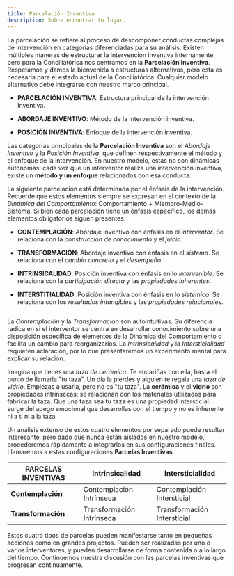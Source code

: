 ```yaml
---
title: Parcelación Inventiva
description: Sobre encontrar tu lugar.
---
```


La parcelación se refiere al proceso de descomponer conductas complejas de intervención en categorías diferenciadas para su análisis. Existen múltiples maneras de estructurar la intervención inventiva internamente, pero para la Conciliatórica nos centramos en la **Parcelación Inventiva**. Respetamos y damos la bienvenida a estructuras alternativas, pero esta es necesaria para el estado actual de la Conciliatórica. Cualquier modelo alternativo debe integrarse con nuestro marco principal.

- **PARCELACIÓN INVENTIVA**: Estructura principal de la intervención inventiva.

- **ABORDAJE INVENTIVO**: Método de la intervención inventiva.

- **POSICIÓN INVENTIVA**: Enfoque de la intervención inventiva.

Las categorías principales de la **Parcelación Inventiva** son el *Abordaje Inventivo* y la *Posición Inventiva*, que definen respectivamente el método y el enfoque de la intervención. En nuestro modelo, estas no son dinámicas autónomas: cada vez que un interventor realiza una intervención inventiva, existe un **método y un enfoque** relacionados con esa conducta.

La siguiente parcelación está determinada por el énfasis de la intervención. Recuerde que estos elementos siempre se expresan en el contexto de la *Dinámica del Comportamiento*: Comportamiento + Miembro-Medio-Sistema. Si bien cada parcelación tiene un énfasis específico, los demás elementos obligatorios siguen presentes.

- **CONTEMPLACIÓN**: Abordaje inventivo con énfasis en el *interventor*. Se relaciona con la *construcción de conocimiento* y el *juicio*.

- **TRANSFORMACIÓN**: Abordaje inventivo con énfasis en el *sistema*. Se relaciona con el *cambio concreto* y el *desempeño*.

- **INTRINSICALIDAD**: Posición inventiva con énfasis en lo *intervenible*. Se relaciona con la *participación directa* y las *propiedades inherentes*.

- **INTERSTITIALIDAD**: Posición inventiva con énfasis en lo *sistémico*. Se relaciona con los *resultados intangibles* y las *propiedades relacionales*.

<Image
  src="/images/parcelacion-inventiva.svg"
  alt=""
  width={300}
  height={105}
  className="w-full"
/>

La *Contemplación* y la *Transformación* son autointuitivas. Su diferencia radica en si el interventor se centra en desarrollar conocimiento sobre una disposición específica de elementos de la Dinámica del Comportamiento o facilita un cambio para reorganizarlos. La *Intrinsicalidad* y la *Intersticialidad* requieren aclaración, por lo que presentaremos un experimento mental para explicar su relación.

Imagina que tienes una *taza de cerámica*. Te encariñas con ella, hasta el punto de llamarla "tu taza". Un día la pierdes y alguien te regala una *taza de vidrio*. Empiezas a usarla, pero no es "tu taza". La **cerámica** y el **vidrio** son propiedades intrínsecas: se relacionan con los materiales utilizados para fabricar la taza. Que una taza sea **tu taza** es una propiedad intersticial: surge del apego emocional que desarrollas con el tiempo y no es inherente ni a ti ni a la taza.

Un análisis extenso de estos cuatro elementos por separado puede resultar interesante, pero dado que nunca están aislados en nuestro modelo, procederemos rápidamente a integrarlos en sus configuraciones finales. Llamaremos a estas configuraciones **Parcelas Inventivas**.

| **PARCELAS INVENTIVAS** | **Intrinsicalidad** | **Intersticialidad** |
|---|---|---|
| **Contemplación** | Contemplación Intrínseca | Contemplación Intersticial |
| **Transformación** | Transformación Intrínseca | Transformación Intersticial |

Estos cuatro tipos de parcelas pueden manifestarse tanto en pequeñas acciones como en grandes projectos. Pueden ser realizadas por uno o varios interventores, y pueden desarrollarse de forma contenida o a lo largo del tiempo. Continuemos nuestra discusión con las parcelas inventivas que progresan continuamente.
